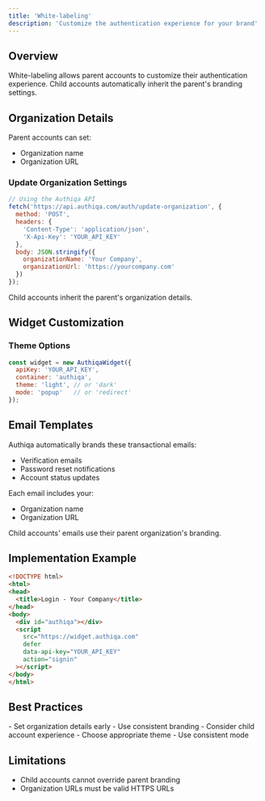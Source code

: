 ```yaml
---
title: 'White-labeling'
description: 'Customize the authentication experience for your brand'
---
```


## Overview

White-labeling allows parent accounts to customize their authentication experience. Child accounts automatically inherit the parent's branding settings.

## Organization Details

Parent accounts can set:
- Organization name
- Organization URL

### Update Organization Settings
```javascript
// Using the Authiqa API
fetch('https://api.authiqa.com/auth/update-organization', {
  method: 'POST',
  headers: {
    'Content-Type': 'application/json',
    'X-Api-Key': 'YOUR_API_KEY'
  },
  body: JSON.stringify({
    organizationName: 'Your Company',
    organizationUrl: 'https://yourcompany.com'
  })
});
```

<Note>
Child accounts inherit the parent's organization details.
</Note>

## Widget Customization

### Theme Options
```javascript
const widget = new AuthiqaWidget({
  apiKey: 'YOUR_API_KEY',
  container: 'authiqa',
  theme: 'light', // or 'dark'
  mode: 'popup'   // or 'redirect'
});
```


## Email Templates

Authiqa automatically brands these transactional emails:
- Verification emails
- Password reset notifications
- Account status updates

Each email includes your:
- Organization name
- Organization URL

<Note>
Child accounts' emails use their parent organization's branding.
</Note>

## Implementation Example

```html
<!DOCTYPE html>
<html>
<head>
  <title>Login - Your Company</title>
</head>
<body>
  <div id="authiqa"></div>
  <script
    src="https://widget.authiqa.com"
    defer
    data-api-key="YOUR_API_KEY"
    action="signin"
  ></script>
</body>
</html>
```

## Best Practices

<CardGroup cols={2}>
  <Card title="Organization Setup" icon="building">
    - Set organization details early
    - Use consistent branding
    - Consider child account experience
  </Card>
  <Card title="Widget Customization" icon="paint-brush">
    - Choose appropriate theme
    - Use consistent mode
  </Card>
</CardGroup>

## Limitations

- Child accounts cannot override parent branding
- Organization URLs must be valid HTTPS URLs
